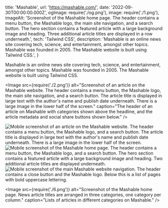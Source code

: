  title: 'Mashable',
  url: 'https://mashable.com/',
  date: '2022-09-30T00:00:00.000Z',
  ogImage: require('./og.png'),
  image: require('./1.png'),
  imageAlt: 'Screenshot of the Mashable home page. The header contains a menu button, the Mashable logo, the main site navigation, and a search button. The hero section contains a featured article with a large background image and heading. Three additional article titles are displayed in a row underneath.',
  tech: 'Tailwind CSS',
  description: 'Mashable is an online news site covering tech, science, and entertainment, amongst other topics. Mashable was founded in 2005. The Mashable website is built using Tailwind CSS.',
}

<Intro title="Technology and entertainment news for millions of monthly visitors.">

Mashable is an online news site covering tech, science, and entertainment, amongst other topics. Mashable was founded in 2005. The Mashable website is built using Tailwind CSS.

</Intro>

<Image src={require('./2.png')} alt="Screenshot of an article on the Mashable website. The header contains a menu button, the Mashable logo, the main site navigation, and a search button. The article title is displayed in large text with the author's name and publish date underneath. There is a large image in the lower half of the screen." caption="The header of an article on Mashable with categories shown above the headline, and the article metadata and social share buttons shown below." />

<Mobile caption="The Mashable reading experience on mobile devices, including what the site menu looks like.">
  <Image src={require('./3.png')} alt="Mobile screenshot of an article on the Mashable website. The header contains a menu button, the Mashable logo, and a search button. The article title is displayed in large text with the author's name and publish date underneath. There is a large image in the lower half of the screen." />
  <Image src={require('./4.png')} alt="Mobile screenshot of the Mashable home page. The header contains a menu button, the Mashable logo, and a search button. The hero section contains a featured article with a large background image and heading. Two additional article titles are displayed underneath." />
  <Image src={require('./5.png')} alt="Mobile screenshot of the main Mashable website navigation. The header contains a close button and the Mashable logo. Below this is a list of pages with bold uppercase lettering." />
</Mobile>

<Image src={require('./6.png')} alt="Screenshot of the Mashable home page. News article titles are arranged in three categories, one category per column." caption="Lists of articles in different categories on Mashable." />
